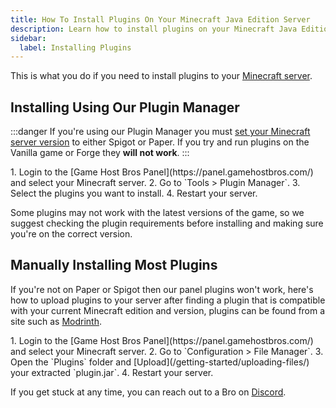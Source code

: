 ---
title: How To Install Plugins On Your Minecraft Java Edition Server
description: Learn how to install plugins on your Minecraft Java Edition Server
sidebar:
  label: Installing Plugins
---

This is what you do if you need to install plugins to your [Minecraft server](https://www.gamehostbros.com/minecraft-server-hosting/).

## Installing Using Our Plugin Manager

:::danger
If you're using our Plugin Manager you must [set your Minecraft server version](/games/minecraft/changing-versions/) to either Spigot or Paper. If you try and run plugins on the Vanilla game or Forge they **will not work**.
:::

<Steps>
  1. Login to the [Game Host Bros Panel](https://panel.gamehostbros.com/) and select your Minecraft server.
  2. Go to `Tools > Plugin Manager`.
  3. Select the plugins you want to install.
  4. Restart your server.
</Steps>

Some plugins may not work with the latest versions of the game, so we suggest checking the plugin requirements before installing and making sure you're on the correct version.

## Manually Installing Most Plugins

If you're not on Paper or Spigot then our panel plugins won't work, here's how to upload plugins to your server after finding a plugin that is compatible with your current Minecraft edition and version, plugins can be found from a site such as [Modrinth](https://modrinth.com/plugins).

<Steps>
  1. Login to the [Game Host Bros Panel](https://panel.gamehostbros.com/) and select your Minecraft server.
  2. Go to `Configuration > File Manager`.
  3. Open the `Plugins` folder and [Upload](/getting-started/uploading-files/) your extracted `plugin.jar`.
  4. Restart your server.
</Steps>

If you get stuck at any time, you can reach out to a Bro on [Discord](https://discord.gg/FN4XgbAwzr).